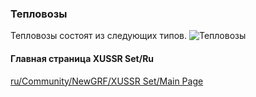 === Тепловозы ===
Тепловозы состоят из следующих типов.
[[File:en/Тепловозы.png|frame| Тепловозы]]

====Главная страница XUSSR Set/Ru====
[[ru/Community/NewGRF/XUSSR Set/Main Page]]